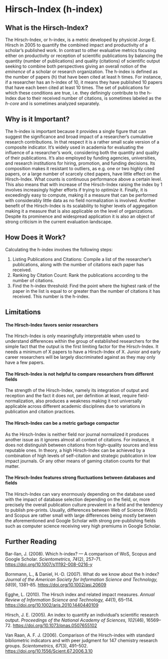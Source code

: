 # Hirsch-Index (h-index)

## What is the Hirsch-Index?
The Hirsch-Index, or h-index, is a metric developed by physicist Jorge E. Hirsch in 2005 to quantify the combined impact and productivity of a scholar's published work. In contrast to other evaluative metrics focusing either on productivity or reception of scientific publications by balancing the quantity (number of publications) and quality (citations) of scientific output seeking to combine both perspectives giving an overall notion of the *eminence* of a scholar or research organization. The h-index is defined as the number of papers (h) that have been cited at least h times. For instance, if a researcher has an h-index of 10, it means they have published 10 papers that have each been cited at least 10 times. The set of publications for which these conditions are true, i.e. they definingly contribute to the h-Index due to their received number of citations, is sometimes labeled as the *h-core* and is sometimes analyzed separately.

## Why is it Important?
The h-index is important because it provides a single figure that can suggest the significance and broad impact of a researcher's cumulative research contributions. In that respect it is a rather small scale version of a composite indicator. It's widely used in academia for evaluating the influence of a researcher's work, considering both the quantity and quality of their publications. It's also employed by funding agencies, universities, and research institutions for hiring, promotion, and funding decisions. Its composition makes it resistant to outliers, as e.g. one or two highly cited papers, or a large number of scarcely cited papers, have little effect on the Hirsch-Index. What counts is continuous performance above a certain level. This also means that with increase of the Hirsch-Index raising the index by 1 involves increasingly higher efforts if trying to *optimize* it. Finally, it is exceedingly easy to compute, making it a measure that can be performed with considerably little data as no field normalization is involved. Another benefit of the Hirsch-Index is its scalability to higher levels of aggregation making it a measure that is also applicable on the level of organizations. Despite its prominence and widespread application it is also an object of strong criticism in the current evaluation landscape.

## How Does it Work?
Calculating the h-index involves the following steps:

1. Listing Publications and Citations: Compile a list of the researcher's publications, along with the number of citations each paper has received.
2. Ranking by Citation Count: Rank the publications according to the number of citations.
3. Find the h-index threshold: Find the point where the highest rank of the paper in the list is equal to or greater than the number of citations it has received. This number is the h-index.

## Limitations

#### The Hirsch-Index favors senior researchers
The Hirsch-Index is only meaningfully interpretable when used to understand differences within the group of established researchers for the simple fact that the output is the first limiting factor for the Hirsch-Index. It needs a minimum of X papers to have a Hirsch-Index of X. Junior and early career researchers will be largely discriminated against as they may only have a few papers.

#### The Hirsch-Index is not helpful to compare researchers from different fields
The strength of the Hirsch-Index, namely its integration of output and reception and the fact it does not, per definition at least, require field-normalization, also produces a weakness making it not universally applicable across different academic disciplines due to variations in publication and citation practices.

#### The Hirsch-Index can be a metric garbage compactor
As the Hirsch-Index is neither field nor journal normalized it produces another issue as it ignores almost all context of citations. For instance, it does not distinguish between citations from high-quality sources and less reputable ones. In theory, a high Hirsch-Index can be achieved by a combination of high levels of self-citation and strategic publication in low impact journals. Or any other means of gaming citation counts for that matter.

#### The Hirsch-Index features strong fluctuations between databases and fields
The Hirsch-Index can vary enormously depending on the database used with the impact of database selection depending on the field, or, more precisely the overall publication culture prevalent in a field and the tendency to publish pre-prints. Usually, differences between Web of Science (WoS) and Scopus are rather small with large differences being mostly between the aforementioned and Google Scholar with strong pre-publishing fields such as computer science receiving very high premiums in Google Scholar. 

## Further Reading

Bar-Ilan, J. (2008). Which h-index? — A comparison of WoS, Scopus and Google Scholar. *Scientometrics, 74*(2), 257–71. <https://doi.org/10.1007/s11192-008-0216-y>

Bornmann, L., & Daniel, H.-D. (2007). What do we know about the h index? *Journal of the American Society for Information Science and Technology, 58*(9), 1381–85. <https://doi.org/10.1002/asi.20609>

Egghe, L. (2010). The Hirsch index and related impact measures. *Annual Review of Information Science and Technology, 44*(1), 65–114. <https://doi.org/10.1002/aris.2010.1440440109>

Hirsch, J. E. (2005). An index to quantify an individual’s scientific research output. *Proceedings of the National Academy of Sciences, 102*(46), 16569–72. <https://doi.org/10.1073/pnas.0507655102>

Van Raan, A. F. J. (2006). Comparison of the Hirsch-index with standard bibliometric indicators and with peer judgment for 147 chemistry research groups. *Scientometrics, 67*(3), 491–502. <https://doi.org/10.1556/Scient.67.2006.3.10>